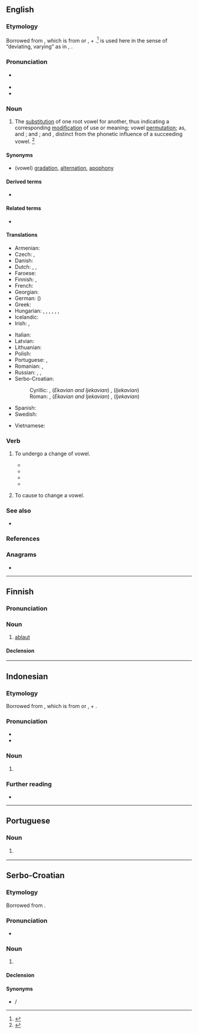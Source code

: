 {{also|Ablaut}}
==English==
{{wikipedia|Indo-European ablaut}}

===Etymology===
Borrowed from {{borrowed|en|de|Ablaut|gloss=sound gradation}}, which is from {{m|de|ab-||}} or {{m|de|ab||down, off}}, + {{m|de|Laut||sound}}.<ref>{{cite-book|editor=Morris, William|title=The American Heritage Dictionary of the English Language|year=1969|year_published=1971|publisher=American Heritage Publishing Co., Inc.|location=New York, NY|isbn=0-395-09066-0|page=3}}</ref> {{m|de||Ab}} is used here in the sense of “deviating, varying” as in {{m|de|Abgott||god other than the true God}}, {{m|de|Abart||different sort, variety, anomality}}.

===Pronunciation===
* {{a|US}} {{IPA|en|/ˈɑbˌlaʊt/|/ˈɑpˌlaʊt/|/ˈæbˌlaʊt/}}
* {{audio|en|LL-Q1860 (eng)-Vealhurl-ablaut.wav|Audio (UK)}}
* {{audio|en|LL-Q1860 (eng)-Vealhurl-ablaut2.wav|Audio (UK)}}

===Noun===
{{en-noun|~}}

# {{lb|en|linguistics}} The [[substitution]] of one root vowel for another, thus indicating a corresponding [[modification]] of use or meaning; vowel [[permutation]]; as, {{m|en|get}} and {{m|en|got}}; {{m|en|sing}} and {{m|en|song}}; {{m|en|hang}} and {{m|en|hung}}, distinct from the phonetic influence of a succeeding vowel. {{defdate|Mid 19<sup>th</sup> century.}}<ref name=SOED>{{R:SOED5|page=5}}</ref>

====Synonyms====
* (vowel) [[gradation]], [[alternation]], [[apophony]]

====Derived terms====
{{der-top}}
* {{l|en|ablauting}}
{{der-mid}}
{{der-bottom}}

====Related terms====
{{rel-top}}
* {{l|en|umlaut}}
{{rel-mid}}
{{rel-bottom}}

====Translations====
{{trans-top|substitution of one root vowel for another}}
* Armenian: {{t+|hy|ձայնդարձ}}
* Czech: {{t|cs|kmenostup|m}}, {{t|cs|střída|f}}
* Danish: {{t|da|aflyd|c}}
* Dutch: {{t+|nl|ablaut|m}}, {{t|nl|klankwisseling|m}}, {{t+|nl|klinkerwisseling|m}}
* Faroese: {{t|fo|avljóð|n}}
* Finnish: {{t+|fi|äännevaihtelu}}, {{t+|fi|ablaut}}
* French: {{t+|fr|apophonie|f}}
* Georgian: {{t|ka|აბლაუტი}}
* German: {{t+|de|Ablaut|m}} ({{t|de|Vokalabstufung|f}})
* Greek: {{t+|el|μετάπτωση|f}}
* Hungarian: {{t|hu|tőhangváltás}}, {{t|hu|tőhangváltozás}}, {{t|hu|hangmásulás}}, {{t+|hu|ablaut}}, {{t|hu|apofónia}}, {{t+|hu|tőhangzóváltozás}}, {{t|hu|fokváltakozás}}
* Icelandic: {{t|is|hljóðskipti|n-p}}
* Irish: {{t|ga|ablabht}}, {{t|ga|grádaíocht|f}}
{{trans-mid}}
* Italian: {{t|it|apofonia|f}}
* Latvian: {{t|lv|ablauts}}
* Lithuanian: {{t+|lt|abliautas}}
* Polish: {{t+|pl|przegłos|m}}
* Portuguese: {{t|pt|ablaut|m}}, {{t+|pt|apofonia|f}}
* Romanian: {{t+|ro|apofonie|f}}, {{t+|ro|ablaut|n}}
* Russian: {{t+|ru|абла́ут|m}}, {{t+|ru|абля́ут|m}}, {{t+|ru|апофони́я|f}}
* Serbo-Croatian:
*: Cyrillic: {{t|sh|а̀блаут|m|sc=Cyrl}}, (''Ekavian and Ijekavian'') {{t|sh|пре́вој|m|sc=Cyrl}}, (''Ijekavian'') {{t|sh|прије́вој|m|sc=Cyrl}}
*: Roman: {{t+|sh|àblaut|m}}, (''Ekavian and Ijekavian'') {{t+|sh|prévoj|m}}, (''Ijekavian'') {{t+|sh|prijévoj|m}}
* Spanish: {{t+|es|apofonía|f}}
* Swedish: {{t+|sv|avljud|n}}
{{trans-bottom}}

{{checktrans-top}}
* Vietnamese: {{t-check|vi|Aplau}}
{{trans-mid}}
{{trans-bottom}}

===Verb===
{{en-verb}}

# {{lb|en|intransitive|linguistics|of a vowel-containing linguistic component}} To undergo a change of vowel.
#* {{quote-book|en|title=Function and Form in the -áya-formations of the Rig Veda and ...|page=209|books.google.com/books?isbn=3525262191|author=Stephanie W. Jamison|year=1983|passage=This root must once have '''ablauted''', given the associated nominal derivatives prthii- 'broad', prthivl- 'earth'. However, it does not '''ablaut''' at all in its verbal forms.}}
#* {{quote-book|en|title=Yupik Eskimo prosodic systems: descriptive and comparative studies|page=241|books.google.com/books?isbn=0933769377|author=Michael E. Krauss|year=1985|passage=What we find is that one cannot predict which members of V a given member of E will cause to '''ablaut'''}}
#* {{quote-book|en|title=Catching language: the standing challenge of grammar writing|page=536|books.google.com/books?isbn=3110186039|author=Felix K. Ameka, Alan Charles Dench, Nicholas Evans|year=2006|passage=It is these co-opted verbs that tend to '''ablaut''' variably in the different Dakotan dialects and that forced morphological restructuring}}
#* {{quote-book|en|title=Relative Clauses in Languages of the Americas: A Typological Overview|page=219|books.google.com/books?isbn=902720683X|author={{w|Bernard Comrie}}, Zarina Estrada Fernández|year=2012|passage=This allomorph also causes the back vowel to '''ablaut''' to a low vowel.}}
# {{lb|en|transitive|linguistics}} To cause to change a vowel.

===See also===
* {{pedialite|Apophony}}

===References===
<references/>

===Anagrams===
* {{anagrams|en|a=aabltu|Butala|tabula}}

----

==Finnish==

===Pronunciation===
{{fi-pronunciation}}

===Noun===
{{fi-noun}}

# {{lb|fi|linguistics}} [[#English|ablaut]]

====Declension====
{{fi-decl-risti|ablaut|||a|i=0}}

----

==Indonesian==
{{wikipedia||lang=id}}

===Etymology===
Borrowed from {{borrowed|id|de|Ablaut|gloss=sound gradation}}, which is from {{m|de|ab-||}} or {{m|de|ab||down, off}}, + {{m|de|Laut||sound}}.

===Pronunciation===
* {{IPA|id|[apˈlaʊt̪̚]}}
* {{hyphenation|id|ab|la|ut}}

===Noun===
{{id-noun|head=|pl=ablaut-ablaut}}

# {{lb|id|linguistics}} {{l|en|ablaut}}

===Further reading===
* {{R:KBBI Daring}}

----

==Portuguese==

===Noun===
{{pt-noun|m|s}}

# {{lb|pt|linguistics}} {{l|en|ablaut}} {{gloss|substitution of one root vowel for another}}

----

==Serbo-Croatian==

===Etymology===
Borrowed from {{borrowed|sh|de|Ablaut}}.

===Pronunciation===
* {{IPA|sh|/ǎblaut/}}

===Noun===
{{sh-noun|g=m|head=àblaut}}

# {{lb|sh|linguistics}} {{l|en|ablaut}} {{gloss|substitution of one root vowel for another}}

====Declension====
{{sh-decl-noun
|àblaut|ablauti
|ablauta|ablauta
|ablautu|ablautima
|ablaut|ablaute
|ablaute|ablauti
|ablautu|ablautima
|ablautom|ablautima
}}

====Synonyms====
* {{l|sh|prévoj}} / {{l|sh|prijévoj}}